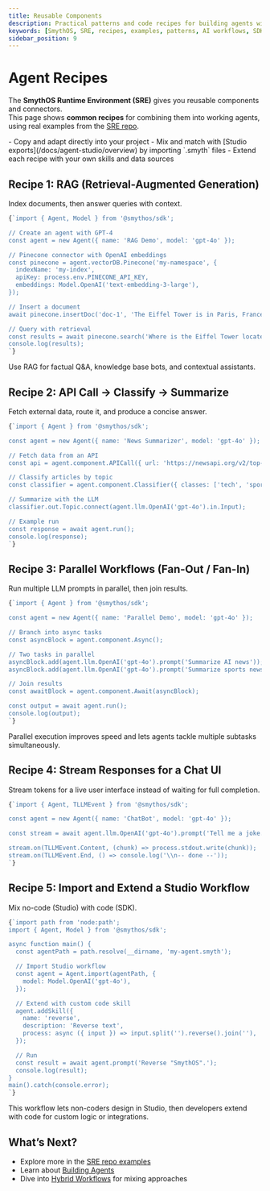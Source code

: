 ```yaml
---
title: Reusable Components
description: Practical patterns and code recipes for building agents with the SmythOS Runtime Environment (SRE). Includes RAG, API calls, classification, parallel workflows, and integration with Studio.
keywords: [SmythOS, SRE, recipes, examples, patterns, AI workflows, SDK, vector search, API call, classification, RAG, async workflows]
sidebar_position: 9
---
```


# Agent Recipes

The **SmythOS Runtime Environment (SRE)** gives you reusable components and connectors.  
This page shows **common recipes** for combining them into working agents, using real examples from the [SRE repo](https://github.com/SmythOS/sre).

<InfoCallout title="How to use these">
- Copy and adapt directly into your project  
- Mix and match with [Studio exports](/docs/agent-studio/overview) by importing `.smyth` files  
- Extend each recipe with your own skills and data sources  
</InfoCallout>

<Spacer size="md" />

## Recipe 1: RAG (Retrieval-Augmented Generation)

Index documents, then answer queries with context.

```ts
{`import { Agent, Model } from '@smythos/sdk';

// Create an agent with GPT-4
const agent = new Agent({ name: 'RAG Demo', model: 'gpt-4o' });

// Pinecone connector with OpenAI embeddings
const pinecone = agent.vectorDB.Pinecone('my-namespace', {
  indexName: 'my-index',
  apiKey: process.env.PINECONE_API_KEY,
  embeddings: Model.OpenAI('text-embedding-3-large'),
});

// Insert a document
await pinecone.insertDoc('doc-1', 'The Eiffel Tower is in Paris, France.');

// Query with retrieval
const results = await pinecone.search('Where is the Eiffel Tower located?');
console.log(results);
`}
```

<TipCallout title="When to use">
Use RAG for factual Q&A, knowledge base bots, and contextual assistants.
</TipCallout>

<Spacer size="md" />

## Recipe 2: API Call → Classify → Summarize

Fetch external data, route it, and produce a concise answer.

```ts
{`import { Agent } from '@smythos/sdk';

const agent = new Agent({ name: 'News Summarizer', model: 'gpt-4o' });

// Fetch data from an API
const api = agent.component.APICall({ url: 'https://newsapi.org/v2/top-headlines' });

// Classify articles by topic
const classifier = agent.component.Classifier({ classes: ['tech', 'sports', 'politics'] });

// Summarize with the LLM
classifier.out.Topic.connect(agent.llm.OpenAI('gpt-4o').in.Input);

// Example run
const response = await agent.run();
console.log(response);
`}
```

<Spacer size="md" />

## Recipe 3: Parallel Workflows (Fan-Out / Fan-In)

Run multiple LLM prompts in parallel, then join results.

```ts
{`import { Agent } from '@smythos/sdk';

const agent = new Agent({ name: 'Parallel Demo', model: 'gpt-4o' });

// Branch into async tasks
const asyncBlock = agent.component.Async();

// Two tasks in parallel
asyncBlock.add(agent.llm.OpenAI('gpt-4o').prompt('Summarize AI news'));
asyncBlock.add(agent.llm.OpenAI('gpt-4o').prompt('Summarize sports news'));

// Join results
const awaitBlock = agent.component.Await(asyncBlock);

const output = await agent.run();
console.log(output);
`}
```

<TipCallout title="Why it matters">
Parallel execution improves speed and lets agents tackle multiple subtasks simultaneously.
</TipCallout>

<Spacer size="md" />

## Recipe 4: Stream Responses for a Chat UI

Stream tokens for a live user interface instead of waiting for full completion.

```ts
{`import { Agent, TLLMEvent } from '@smythos/sdk';

const agent = new Agent({ name: 'ChatBot', model: 'gpt-4o' });

const stream = await agent.llm.OpenAI('gpt-4o').prompt('Tell me a joke.').stream();

stream.on(TLLMEvent.Content, (chunk) => process.stdout.write(chunk));
stream.on(TLLMEvent.End, () => console.log('\\n-- done --'));
`}
```

<Spacer size="md" />

## Recipe 5: Import and Extend a Studio Workflow

Mix no-code (Studio) with code (SDK).

```ts
{`import path from 'node:path';
import { Agent, Model } from '@smythos/sdk';

async function main() {
  const agentPath = path.resolve(__dirname, 'my-agent.smyth');

  // Import Studio workflow
  const agent = Agent.import(agentPath, {
    model: Model.OpenAI('gpt-4o'),
  });

  // Extend with custom code skill
  agent.addSkill({
    name: 'reverse',
    description: 'Reverse text',
    process: async ({ input }) => input.split('').reverse().join(''),
  });

  // Run
  const result = await agent.prompt('Reverse "SmythOS".');
  console.log(result);
}
main().catch(console.error);
`}
```

<InfoCallout title="Why it’s powerful">
This workflow lets non-coders design in Studio, then developers extend with code for custom logic or integrations.
</InfoCallout>

<Spacer size="md" />

## What’s Next?

- Explore more in the [SRE repo examples](https://github.com/SmythOS/sre/tree/main/examples)  
- Learn about [Building Agents](/docs/agent-runtime/building-agents)  
- Dive into [Hybrid Workflows](/docs/agent-runtime/hybrid-workflows) for mixing approaches  
